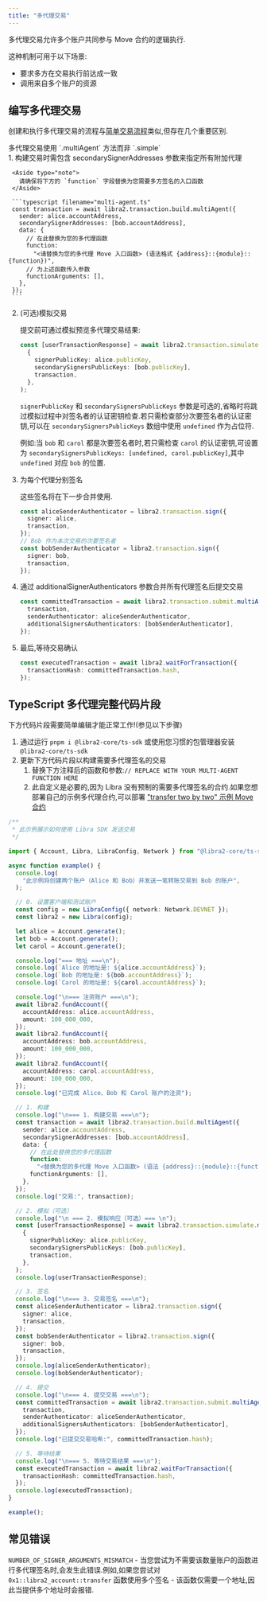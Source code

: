```yaml
---
title: "多代理交易"
---
```



多代理交易允许多个账户共同参与 Move 合约的逻辑执行.

这种机制可用于以下场景:

- 要求多方在交易执行前达成一致
- 调用来自多个账户的资源

## 编写多代理交易

创建和执行多代理交易的流程与[简单交易流程](/zh/build/sdks/ts-sdk/building-transactions)类似,但存在几个重要区别.

<Aside type="note">
  多代理交易使用 `.multiAgent` 方法而非 `.simple`
</Aside>

<Steps>
  1. 构建交易时需包含 secondarySignerAddresses 参数来指定所有附加代理

     <Aside type="note">
       请确保将下方的 `function` 字段替换为您需要多方签名的入口函数
     </Aside>

     ```typescript filename="multi-agent.ts"
     const transaction = await libra2.transaction.build.multiAgent({
       sender: alice.accountAddress,
       secondarySignerAddresses: [bob.accountAddress],
       data: {
         // 在此替换为您的多代理函数
         function:
           "<请替换为您的多代理 Move 入口函数> (语法格式 {address}::{module}::{function})",
         // 为上述函数传入参数
         functionArguments: [],
       },
     });
     ```

  2. (可选)模拟交易

     提交前可通过模拟预览多代理交易结果:

     ```typescript filename="multi-agent.ts"
     const [userTransactionResponse] = await libra2.transaction.simulate.multiAgent(
       {
         signerPublicKey: alice.publicKey,
         secondarySignersPublicKeys: [bob.publicKey],
         transaction,
       },
     );
     ```

     `signerPublicKey` 和 `secondarySignersPublicKeys` 参数是可选的,省略时将跳过模拟过程中对签名者的认证密钥检查.若只需检查部分次要签名者的认证密钥,可以在 `secondarySignersPublicKeys` 数组中使用 `undefined` 作为占位符.

     例如:当 `bob` 和 `carol` 都是次要签名者时,若只需检查 `carol` 的认证密钥,可设置为 `secondarySignersPublicKeys: [undefined, carol.publicKey]`,其中 `undefined` 对应 `bob` 的位置.

  3. 为每个代理分别签名

     这些签名将在下一步合并使用.

     ```typescript filename="multi-agent.ts"
     const aliceSenderAuthenticator = libra2.transaction.sign({
       signer: alice,
       transaction,
     });
     // Bob 作为本次交易的次要签名者
     const bobSenderAuthenticator = libra2.transaction.sign({
       signer: bob,
       transaction,
     });
     ```

  4. 通过 additionalSignerAuthenticators 参数合并所有代理签名后提交交易

     ```typescript filename="multi-agent.ts"
     const committedTransaction = await libra2.transaction.submit.multiAgent({
       transaction,
       senderAuthenticator: aliceSenderAuthenticator,
       additionalSignersAuthenticators: [bobSenderAuthenticator],
     });
     ```

  5. 最后,等待交易确认

     ```typescript filename="multi-agent.ts"
     const executedTransaction = await libra2.waitForTransaction({
       transactionHash: committedTransaction.hash,
     });
     ```
</Steps>

## TypeScript 多代理完整代码片段

<Aside type="caution">
  下方代码片段需要简单编辑才能正常工作!(参见以下步骤)
</Aside>

1. 通过运行 `pnpm i @libra2-core/ts-sdk` 或使用您习惯的包管理器安装 `@libra2-core/ts-sdk`
2. 更新下方代码片段以构建需要多代理签名的交易
   1. 替换下方注释后的函数和参数:`// REPLACE WITH YOUR MULTI-AGENT FUNCTION HERE`
   2. 此自定义是必要的,因为 Libra 没有预制的需要多代理签名的合约.如果您想部署自己的示例多代理合约,可以部署 ["transfer two by two" 示例 Move 合约](https://github.com/libra2org/libra2-ts-sdk/blob/main/tests/move/transfer/sources/script_two_by_two.move#L5)

```typescript filename="multi-agent.ts"
/**
 * 此示例展示如何使用 Libra SDK 发送交易
 */

import { Account, Libra, LibraConfig, Network } from "@libra2-core/ts-sdk";

async function example() {
  console.log(
    "此示例将创建两个账户（Alice 和 Bob）并发送一笔转账交易到 Bob 的账户",
  );

  // 0. 设置客户端和测试账户
  const config = new LibraConfig({ network: Network.DEVNET });
  const libra2 = new Libra(config);

  let alice = Account.generate();
  let bob = Account.generate();
  let carol = Account.generate();

  console.log("=== 地址 ===\n");
  console.log(`Alice 的地址是: ${alice.accountAddress}`);
  console.log(`Bob 的地址是: ${bob.accountAddress}`);
  console.log(`Carol 的地址是: ${carol.accountAddress}`);

  console.log("\n=== 注资账户 ===\n");
  await libra2.fundAccount({
    accountAddress: alice.accountAddress,
    amount: 100_000_000,
  });
  await libra2.fundAccount({
    accountAddress: bob.accountAddress,
    amount: 100_000_000,
  });
  await libra2.fundAccount({
    accountAddress: carol.accountAddress,
    amount: 100_000_000,
  });
  console.log("已完成 Alice、Bob 和 Carol 账户的注资");

  // 1. 构建
  console.log("\n=== 1. 构建交易 ===\n");
  const transaction = await libra2.transaction.build.multiAgent({
    sender: alice.accountAddress,
    secondarySignerAddresses: [bob.accountAddress],
    data: {
      // 在此处替换您的多代理函数
      function:
        "<替换为您的多代理 Move 入口函数> (语法 {address}::{module}::{function})",
      functionArguments: [],
    },
  });
  console.log("交易:", transaction);

  // 2. 模拟（可选）
  console.log("\n === 2. 模拟响应（可选）=== \n");
  const [userTransactionResponse] = await libra2.transaction.simulate.multiAgent(
    {
      signerPublicKey: alice.publicKey,
      secondarySignersPublicKeys: [bob.publicKey],
      transaction,
    },
  );
  console.log(userTransactionResponse);

  // 3. 签名
  console.log("\n=== 3. 交易签名 ===\n");
  const aliceSenderAuthenticator = libra2.transaction.sign({
    signer: alice,
    transaction,
  });
  const bobSenderAuthenticator = libra2.transaction.sign({
    signer: bob,
    transaction,
  });
  console.log(aliceSenderAuthenticator);
  console.log(bobSenderAuthenticator);

  // 4. 提交
  console.log("\n=== 4. 提交交易 ===\n");
  const committedTransaction = await libra2.transaction.submit.multiAgent({
    transaction,
    senderAuthenticator: aliceSenderAuthenticator,
    additionalSignersAuthenticators: [bobSenderAuthenticator],
  });
  console.log("已提交交易哈希:", committedTransaction.hash);

  // 5. 等待结果
  console.log("\n=== 5. 等待交易结果 ===\n");
  const executedTransaction = await libra2.waitForTransaction({
    transactionHash: committedTransaction.hash,
  });
  console.log(executedTransaction);
}

example();
```

## 常见错误

`NUMBER_OF_SIGNER_ARGUMENTS_MISMATCH` - 当您尝试为不需要该数量账户的函数进行多代理签名时,会发生此错误.例如,如果您尝试对 `0x1::libra2_account::transfer` 函数使用多个签名 - 该函数仅需要一个地址,因此当提供多个地址时会报错.
